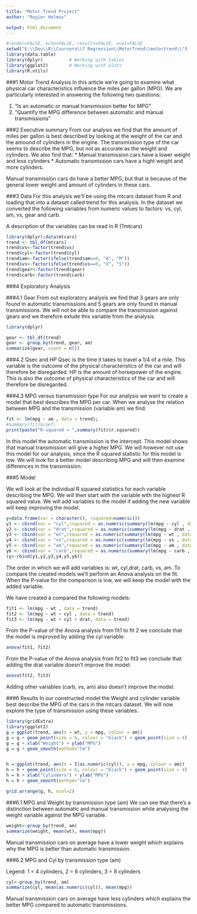 ```yaml
---
title: "Motor Trend Project"
author: "Rogier Helmus"

output: html_document
---
```

```r
#render=FALSE, echo=FALSE, results=FALSE, eval=FALSE
setwd("E:\\Dev\\R\\Coursera\\7 Regression\\MotorTrend\\motortrend\\")
library(data.table)
library(dplyr)          # Working with tables
library(ggplot2)        # Working with plots
library(R.utils)

```


###1 Motor Trend Analysis
In this article we're going to examine what physical car characteristics influence the miles per gallon (MPG). We are particularly interested in answering the following two questions:

1. "Is an automatic or manual transmission better for MPG"
2. "Quantify the MPG difference between automatic and manual transmissions"

###2 Executive summary
From our analysis we find that the amount of miles per gallon is best described by looking at the weight of the car and the amound of cylinders in the engine. The transmission type of the car seems to describe the MPG, but not as accurate as the weight and cylinders. We also find that:
* Manual transmission cars have a lower weight and less cylinders
* Automatic transmission cars have a hight weight and more cylinders.

Manual transmission cars do have a better MPG, but that is because of the general lower weight and amount of cylinders in these cars.


###3 Data
For this analysis we'll be using the mtcars dataset from R and loading that into a dataset called trend for this analysis. In the dataset we converted the following variables from numeric values to factors: vs, cyl, am, vs, gear and carb. 

A description of the variables can be read in R (?mtcars)

```r
library(dplyr);data(mtcars)
trend <- tbl_df(mtcars)
trend$vs<-factor(trend$vs)
trend$cyl<-factor(trend$cyl)
trend$am<-factor(ifelse(trend$am==0, "A", "M"))
trend$vs<-factor(ifelse(trend$vs==0, "V", "S"))
trend$gear<-factor(trend$gear)
trend$carb<-factor(trend$carb)
```

###4 Exploratory Analysis

###4.1 Gear
From out exploratory analysis we find that 3 gears are only found in automatic transmissions and 5 gears are only found in manual transmissions. We will not be able to compare the transmission against gears and we therefore exlude this variable from the analysis.
```r
library(dplyr)
```

```r
gear <- tbl_df(trend)
gear <- group_by(trend, gear, am) 
summarize(gear, count = n())
```

###4.2 Qsec and HP
Qsec is the time it takes to travel a 1/4 of a mile. This variable is the outcome of the physical characteristics of the car and will therefore be disregarded. HP is the amount of horsepower of the engine. This is also the outcome of physical characteristics of the car and will therefore be disregarded. 

###4.3 MPG versus transmission type
For our analysis we want to create a model that best describes the MPG per car. When we analyse the relation between MPG and the transmission (variable am) we find:

```r
fit <- lm(mpg ~ am , data = trend); 
#summary(fit)$coef;
print(paste("R-squared = ",summary(fit)$r.squared))
```

In this model the automatic transmission is the intercept. This model shows that manual transmission will give a higher MPG. We will however not use this model for our analysis, since the R squared statistic for this model is low. We will look for a better model describing MPG and will then examine differences in the transmission.

###5 Model

We will look at the individual R squared statistics for each variable describing the MPG. We will then start with the variable with the highest R squared value. We will add variables to the model if adding the new variable will keep improving the model.

```r
y=data.frame(var = character(), rsquared=numeric())
y1 <- cbind(var = "cyl",rsquared = as.numeric(summary(lm(mpg ~ cyl , data = trend))$r.squared))
y2 <- cbind(var = "drat",rsquared = as.numeric(summary(lm(mpg ~ drat , data = trend))$r.squared))
y3 <- cbind(var = "wt",rsquared = as.numeric(summary(lm(mpg ~ wt , data = trend))$r.squared))
y4 <- cbind(var = "vs",rsquared = as.numeric(summary(lm(mpg ~ vs , data = trend))$r.squared))
y5 <- cbind(var = "am",rsquared = as.numeric(summary(lm(mpg ~ am , data = trend))$r.squared))
y6 <- cbind(var = "carb",rsquared = as.numeric(summary(lm(mpg ~ carb , data = trend))$r.squared))
(y<-rbind(y1,y2,y3,y4,y5,y6))
```

The order in which we will add variables is: wt, cyl,drat, carb, vs, am. To compare the created models we'll perform an Anova analysis on the fit. When the P-value for the comparison is low, we will keep the model with the added variable. 

We have created a compared the following models:
```r
fit1 <- lm(mpg ~ wt , data = trend)
fit2 <- lm(mpg ~ wt + cyl , data = trend) 
fit3 <- lm(mpg ~ wt + cyl + drat, data = trend)
```

From the P-value of the Anova analysis from fit1 to fit 2 we conclude that the model is improved by adding the cyl variable: 
```r
anova(fit1, fit2)
```

From the P-value of the Anova analysis from fit2 to fit3 we conclude that adding the drat variable doesn't improve the model:
```r
anova(fit2, fit3)
```

Adding other variables (carb, vs, am) also doesn't improve the model.

###6 Results
In our constructed model the Weight and cylinder variable best describe the MPG of the cars in the mtcars dataset. We will now explore the type of transmission using these variables.

```r
library(gridExtra)
library(ggplot2)
g = ggplot(trend, aes(x = wt, y = mpg, colour = am))
g = g + geom_point(size = 6, colour = "black") + geom_point(size = 4)
g = g + xlab("Weight") + ylab("MPG")
g = g + geom_smooth(method="lm")


h = ggplot(trend, aes(x = I(as.numeric(cyl)), y = mpg, colour = am))
h = h + geom_point(size = 6, colour = "black") + geom_point(size = 4)
h = h + xlab("Cylinders") + ylab("MPG")
h = h + geom_smooth(method="lm")

grid.arrange(g, h, ncol=2)
```

###6.1 MPG and Weight by transmission type (am)
We can see that there's a distinction between automatic and manual transmission while analysing the weight variable against the MPG variable. 

```r
weight<-group_by(trend, am)
summarize(weight, mean(wt), mean(mpg))
```

Manual transmission cars on average have a lower weight which explains why the MPG is better than automatic transmission.

###6.2 MPG and Cyl by transmission type (am)
  
Legend: 1 = 4 cylinders, 2 = 6 cylinders, 3 = 8 cylinders  

```r
cyl<-group_by(trend, am)
summarize(cyl, mean(as.numeric(cyl)), mean(mpg))
```

Manual transmission cars on average have less cylinders which explains the better MPG compared to automatic transmissions.







